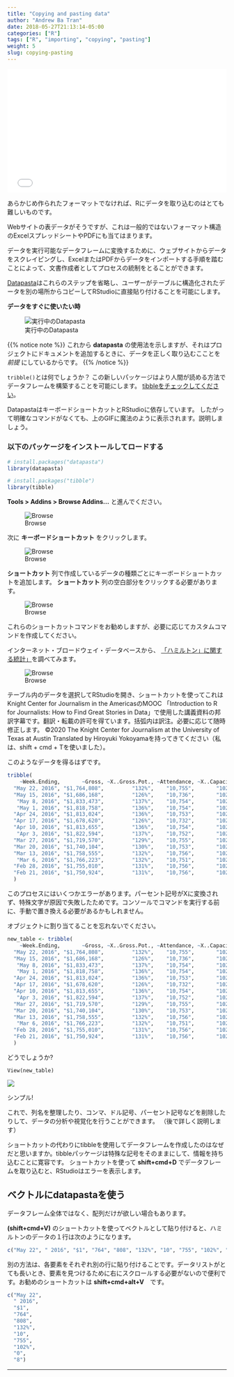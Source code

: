 ```yaml
---
title: "Copying and pasting data"
author: "Andrew Ba Tran"
date: 2018-05-27T21:13:14-05:00
categories: ["R"]
tags: ["R", "importing", "copying", "pasting"] 
weight: 5
slug: copying-pasting
---
```



<div style="position: relative; padding-bottom: 56.25%; height: 0; overflow: hidden;">
  <iframe src="//www.youtube.com/embed/3W9m2iyfoGk?t=2s" style="position: absolute; top: 0; left: 0; width: 100%; height: 100%; border:0; encrypted-media" allowfullscreen title="YouTube Video"></iframe>
</div>

あらかじめ作られたフォーマットでなければ、Rにデータを取り込むのはとても難しいものです。

Webサイトの表データがそうですが、これは一般的ではないフォーマット構造のExcelスプレッドシートやPDFにも当てはまります。

データを実行可能なデータフレームに変換するために、ウェブサイトからデータをスクレイピングし、ExcelまたはPDFからデータをインポートする手順を踏むことによって、文書作成者としてプロセスの統制をとることができます。

[Datapasta](https://github.com/MilesMcBain/datapasta)はこれらのステップを省略し、ユーザーがテーブルに構造化されたデータを別の場所からコピーしてRStudioに直接貼り付けることを可能にします。

**データをすぐに使いたい時**

![実行中のDatapasta](/importing_exporting/copying_pasting/images/datapasta.gif)

{{% notice note %}}
これから **datapasta** の使用法を示しますが、それはプロジェクトにドキュメントを追加するときに、データを正しく取り込むこことを　*前提* にしているからです。
{{% /notice %}}

`tribble()`とは何でしょうか？ この新しいパッケージはより人間が読める方法でデータフレームを構築することを可能にします。 [tibbleをチェックしてください](https://cran.r-project.org/web/packages/tibble/vignettes/tibble.html)。

DatapastaはキーボードショートカットとRStudioに依存しています。 したがって明確なコマンドがなくても、上のGIFに魔法のように表示されます。説明しましょう。

### 以下のパッケージをインストールしてロードする

```r
# install.packages("datapasta")
library(datapasta)

# install.packages("tibble")
library(tibble)
```

**Tools > Addins > Browse Addins...** と進んでください。

![Browse](/importing_exporting/copying_pasting/images/datapasta1.png)

次に **キーボードショートカット** をクリックします。

![Browse](/importing_exporting/copying_pasting/images/datapasta2.png)

 **ショートカット** 列で作成しているデータの種類ごとにキーボードショートカットを追加します。 **ショートカット** 列の空白部分をクリックする必要があります。

![Browse](/importing_exporting/copying_pasting/images/datap.png)


これらのショートカットコマンドをお勧めしますが、必要に応じてカスタムコマンドを作成してください。

インターネット・ブロードウェイ・データベースから、 [「ハミルトン」に関する統計」](https://www.ibdb.com/grosses-production/hamilton-499521/1)を調べてみます。

![Browse](/importing_exporting/copying_pasting/images/datapasta4.png)

テーブル内のデータを選択してRStudioを開き、ショートカットを使ってこれはKnight Center for Journalism in the AmericasのMOOC 「Introduction to R for Journalists: How to Find Great Stories in Data」で使用した講義資料の邦訳字幕です。翻訳・転載の許可を得ています。括弧内は訳注。必要に応じて随時修正します。
©2020 The Knight Center for Journalism at the University of Texas at Austin
Translated by Hiroyuki Yokoyamaを持ってきてください（私は、shift + cmd + Tを使いました）。

このようなデータを得るはずです。

```r
tribble(
    ~Week.Ending,       ~Gross, ~X..Gross.Pot., ~Attendance, ~X..Capacity, ~X..Previews, ~X..Perf.,
  "May 22, 2016", "$1,764,808",         "132%",    "10,755",       "102%",            0,         8,
  "May 15, 2016", "$1,686,168",         "126%",    "10,736",       "102%",            0,         8,
   "May 8, 2016", "$1,833,473",         "137%",    "10,754",       "102%",            0,         8,
   "May 1, 2016", "$1,818,758",         "136%",    "10,754",       "102%",            0,         8,
  "Apr 24, 2016", "$1,813,024",         "136%",    "10,753",       "102%",            0,         8,
  "Apr 17, 2016", "$1,678,620",         "126%",    "10,732",       "102%",            0,         8,
  "Apr 10, 2016", "$1,813,655",         "136%",    "10,754",       "102%",            0,         8,
   "Apr 3, 2016", "$1,822,594",         "137%",    "10,752",       "102%",            0,         8,
  "Mar 27, 2016", "$1,719,570",         "129%",    "10,755",       "102%",            0,         8,
  "Mar 20, 2016", "$1,740,104",         "130%",    "10,753",       "102%",            0,         8,
  "Mar 13, 2016", "$1,758,555",         "132%",    "10,756",       "102%",            0,         8,
   "Mar 6, 2016", "$1,766,223",         "132%",    "10,751",       "102%",            0,         8,
  "Feb 28, 2016", "$1,755,010",         "131%",    "10,756",       "102%",            0,         8,
  "Feb 21, 2016", "$1,750,924",         "131%",    "10,756",       "102%",            0,         8
  )
```

このプロセスにはいくつかエラーがあります。パーセント記号がXに変換されず、特殊文字が原因で失敗したためです。コンソールでコマンドを実行する前に、手動で置き換える必要があるかもしれません。

オブジェクトに割り当てることを忘れないでください。

```r
new_table <- tribble(
    ~Week.Ending,       ~Gross, ~X..Gross.Pot., ~Attendance, ~X..Capacity, ~X..Previews, ~X..Perf.,
  "May 22, 2016", "$1,764,808",         "132%",    "10,755",       "102%",            0,         8,
  "May 15, 2016", "$1,686,168",         "126%",    "10,736",       "102%",            0,         8,
   "May 8, 2016", "$1,833,473",         "137%",    "10,754",       "102%",            0,         8,
   "May 1, 2016", "$1,818,758",         "136%",    "10,754",       "102%",            0,         8,
  "Apr 24, 2016", "$1,813,024",         "136%",    "10,753",       "102%",            0,         8,
  "Apr 17, 2016", "$1,678,620",         "126%",    "10,732",       "102%",            0,         8,
  "Apr 10, 2016", "$1,813,655",         "136%",    "10,754",       "102%",            0,         8,
   "Apr 3, 2016", "$1,822,594",         "137%",    "10,752",       "102%",            0,         8,
  "Mar 27, 2016", "$1,719,570",         "129%",    "10,755",       "102%",            0,         8,
  "Mar 20, 2016", "$1,740,104",         "130%",    "10,753",       "102%",            0,         8,
  "Mar 13, 2016", "$1,758,555",         "132%",    "10,756",       "102%",            0,         8,
   "Mar 6, 2016", "$1,766,223",         "132%",    "10,751",       "102%",            0,         8,
  "Feb 28, 2016", "$1,755,010",         "131%",    "10,756",       "102%",            0,         8,
  "Feb 21, 2016", "$1,750,924",         "131%",    "10,756",       "102%",            0,         8
  )

```

どうでしょうか?

```
View(new_table)

```

![](/importing_exporting/copying_pasting/images/new_table.png)

シンプル!

これで、列名を整理したり、コンマ、ドル記号、パーセント記号などを削除したりして、データの分析や視覚化を行うことができます。 （後で詳しく説明します）

ショートカットの代わりにtibbleを使用してデータフレームを作成したのはなぜだと思いますか。tibbleパッケージは特殊な記号をそのままにして、情報を持ち込むことに寛容です。 ショートカットを使って **shift+cmd+D** でデータフレームを取り込むと、RStudioはエラーを表示します。

## ベクトルにdatapastaを使う

データフレーム全体ではなく、配列だけが欲しい場合もあります。

 **(shift+cmd+V)** のショートカットを使ってベクトルとして貼り付けると、ハミルトンのデータの１行は次のようになります。

```r
c("May 22", " 2016", "$1", "764", "808", "132%", "10", "755", "102%", "0", "8")
```

別の方法は、各要素をそれぞれ別の行に貼り付けることです。データリストがとても長いとき、要素を見つけるために右にスクロールする必要がないので便利です。お勧めのショートカットは **shift+cmd+alt+V**　です。

```r
c("May 22",
  " 2016",
  "$1",
  "764",
  "808",
  "132%",
  "10",
  "755",
  "102%",
  "0",
  "8")
```


-----

